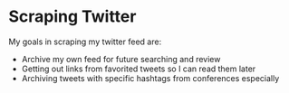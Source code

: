 <!--
  %\VignetteEngine{knitr}
  %\VignetteIndexEntry{Scraping Twitter}
-->

# Scraping Twitter

My goals in scraping my twitter feed are:

* Archive my own feed for future searching and review
* Getting out links from favorited tweets so I can read them later
* Archiving tweets with specific hashtags from conferences especially